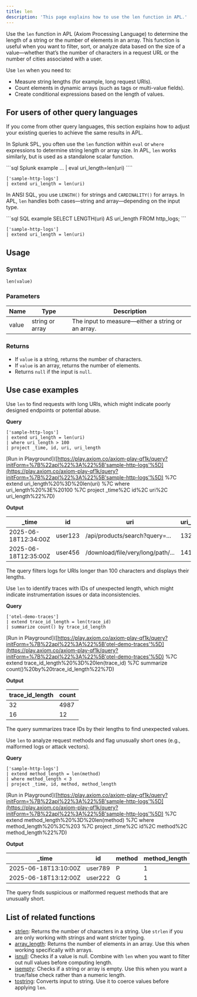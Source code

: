 ```yaml
---
title: len
description: 'This page explains how to use the len function in APL.'
---
```


Use the `len` function in APL (Axiom Processing Language) to determine the length of a string or the number of elements in an array. This function is useful when you want to filter, sort, or analyze data based on the size of a value—whether that’s the number of characters in a request URL or the number of cities associated with a user.

Use `len` when you need to:

- Measure string lengths (for example, long request URIs).
- Count elements in dynamic arrays (such as tags or multi-value fields).
- Create conditional expressions based on the length of values.

## For users of other query languages

If you come from other query languages, this section explains how to adjust your existing queries to achieve the same results in APL.

<AccordionGroup>
<Accordion title="Splunk SPL users">

In Splunk SPL, you often use the `len` function within `eval` or `where` expressions to determine string length or array size. In APL, `len` works similarly, but is used as a standalone scalar function.

<CodeGroup>
```sql Splunk example
... | eval uri_length=len(uri)
````

```kusto APL equivalent
['sample-http-logs']
| extend uri_length = len(uri)
```

</CodeGroup>

</Accordion>
<Accordion title="ANSI SQL users">

In ANSI SQL, you use `LENGTH()` for strings and `CARDINALITY()` for arrays. In APL, `len` handles both cases—string and array—depending on the input type.

<CodeGroup>
```sql SQL example
SELECT LENGTH(uri) AS uri_length FROM http_logs;
```

```kusto APL equivalent
['sample-http-logs']
| extend uri_length = len(uri)
```

</CodeGroup>

</Accordion>
</AccordionGroup>

## Usage

### Syntax

```kusto
len(value)
```

### Parameters

| Name  | Type            | Description                                       |
| ----- | --------------- | ------------------------------------------------- |
| value | string or array | The input to measure—either a string or an array. |

### Returns

* If `value` is a string, returns the number of characters.
* If `value` is an array, returns the number of elements.
* Returns `null` if the input is `null`.

## Use case examples

<Tabs>
<Tab title="Log analysis">

Use `len` to find requests with long URIs, which might indicate poorly designed endpoints or potential abuse.

**Query**

```kusto
['sample-http-logs']
| extend uri_length = len(uri)
| where uri_length > 100
| project _time, id, uri, uri_length
```

\[Run in Playground]\([https://play.axiom.co/axiom-play-qf1k/query?initForm=%7B%22apl%22%3A%22%5B'sample-http-logs'%5D](https://play.axiom.co/axiom-play-qf1k/query?initForm=%7B%22apl%22%3A%22%5B'sample-http-logs'%5D) %7C extend uri\_length%20%3D%20len(uri) %7C where uri\_length%20%3E%20100 %7C project \_time%2C id%2C uri%2C uri\_length%22%7D)

**Output**

| \_time               | id      | uri                               | uri\_length |
| -------------------- | ------- | --------------------------------- | ----------- |
| 2025-06-18T12:34:00Z | user123 | /api/products/search?query=...    | 132         |
| 2025-06-18T12:35:00Z | user456 | /download/file/very/long/path/... | 141         |

The query filters logs for URIs longer than 100 characters and displays their lengths.

</Tab>
<Tab title="OpenTelemetry traces">

Use `len` to identify traces with IDs of unexpected length, which might indicate instrumentation issues or data inconsistencies.

**Query**

```kusto
['otel-demo-traces']
| extend trace_id_length = len(trace_id)
| summarize count() by trace_id_length
```

\[Run in Playground]\([https://play.axiom.co/axiom-play-qf1k/query?initForm=%7B%22apl%22%3A%22%5B'otel-demo-traces'%5D](https://play.axiom.co/axiom-play-qf1k/query?initForm=%7B%22apl%22%3A%22%5B'otel-demo-traces'%5D) %7C extend trace\_id\_length%20%3D%20len(trace\_id) %7C summarize count()%20by%20trace\_id\_length%22%7D)

**Output**

| trace\_id\_length | count |
| ----------------- | ----- |
| 32                | 4987  |
| 16                | 12    |

The query summarizes trace IDs by their lengths to find unexpected values.

</Tab>
<Tab title="Security logs">

Use `len` to analyze request methods and flag unusually short ones (e.g., malformed logs or attack vectors).

**Query**

```kusto
['sample-http-logs']
| extend method_length = len(method)
| where method_length < 3
| project _time, id, method, method_length
```

\[Run in Playground]\([https://play.axiom.co/axiom-play-qf1k/query?initForm=%7B%22apl%22%3A%22%5B'sample-http-logs'%5D](https://play.axiom.co/axiom-play-qf1k/query?initForm=%7B%22apl%22%3A%22%5B'sample-http-logs'%5D) %7C extend method\_length%20%3D%20len(method) %7C where method\_length%20%3C%203 %7C project \_time%2C id%2C method%2C method\_length%22%7D)

**Output**

| \_time               | id      | method | method\_length |
| -------------------- | ------- | ------ | -------------- |
| 2025-06-18T13:10:00Z | user789 | P      | 1              |
| 2025-06-18T13:12:00Z | user222 | G      | 1              |

The query finds suspicious or malformed request methods that are unusually short.

</Tab>
</Tabs>

## List of related functions

* [strlen](/apl/string-functions/strlen): Returns the number of characters in a string. Use `strlen` if you are only working with strings and want stricter typing.
* [array\_length](/apl/array-functions/array_length): Returns the number of elements in an array. Use this when working specifically with arrays.
* [isnull](/apl/scalar-functions/isnull): Checks if a value is null. Combine with `len` when you want to filter out null values before computing length.
* [isempty](/apl/scalar-functions/isempty): Checks if a string or array is empty. Use this when you want a true/false check rather than a numeric length.
* [tostring](/apl/conversion-functions/tostring): Converts input to string. Use it to coerce values before applying `len`.
